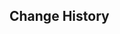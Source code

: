 {{Repertoire of Myriad Melodies Score
|name        = Note of Effective Settlements
|image       = Repertoire of Myriad Melodies Cover 67.png
|album       = Natlan: Land of Tleyaoyotl
|order       = 7
|region      = Natlan
|character   = Kinich
|soundtrack  = Note of Effective Settlements
|bpm         = 170
|duration    = 1m 29s
|level_1     = Normal
|stars_1     = 3
|reward_1    = Repertoire Coins*20
|notes_1     = 142
|level_2     = Hard
|stars_2     = 5
|reward_2    = Repertoire Coins*40
|notes_2     = 212
|level_3     = Pro
|stars_3     = 6
|reward_3    = Repertoire Coins*60
|notes_3     = 294
|level_4     = Legendary
|stars_4     = 7
|notes_4     = 392
}}

==Change History==
{{Change History|5.5}}